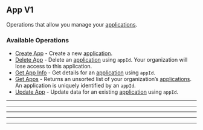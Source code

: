 
## App V1
Operations that allow you manage your [applications](https://hathora.dev/docs/concepts/hathora\-entities\#application).

### Available Operations

* [Create App](/unity/app_v1/create_app) - Create a new [application](https://hathora.dev/docs/concepts/hathora-entities#application).
* [Delete App](/unity/app_v1/delete_app) - Delete an [application](https://hathora.dev/docs/concepts/hathora-entities#application) using `appId`. Your organization will lose access to this application.
* [Get App Info](/unity/app_v1/get_app_info) - Get details for an [application](https://hathora.dev/docs/concepts/hathora-entities#application) using `appId`.
* [Get Apps](/unity/app_v1/get_apps) - Returns an unsorted list of your organization’s [applications](https://hathora.dev/docs/concepts/hathora-entities#application). An application is uniquely identified by an `appId`.
* [Update App](/unity/app_v1/update_app) - Update data for an existing [application](https://hathora.dev/docs/concepts/hathora-entities#application) using `appId`.

---
<CreateApp />

---
<DeleteApp />

---
<GetAppInfo />

---
<GetApps />

---
<UpdateApp />
